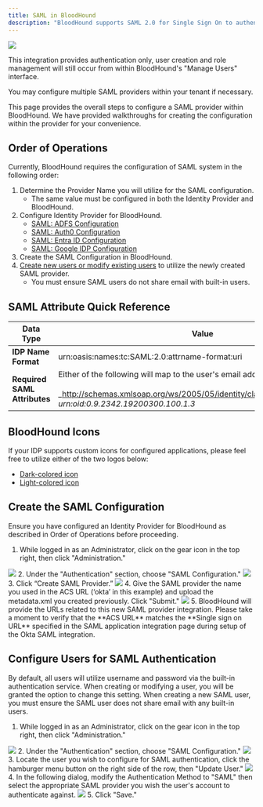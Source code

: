 ---
title: SAML in BloodHound
description: "BloodHound supports SAML 2.0 for Single Sign On to authenticate users to your tenant environment."
---

<img noZoom src="/assets/enterprise-AND-community-edition-pill-tag.svg"/>

This integration provides authentication only, user creation and role management will still occur from within BloodHound's "Manage Users" interface.

You may configure multiple SAML providers within your tenant if necessary.

This page provides the overall steps to configure a SAML provider within BloodHound. We have provided walkthroughs for creating the configuration within the provider for your convenience.

## Order of Operations

Currently, BloodHound requires the configuration of SAML system in the following order:

1.  Determine the Provider Name you will utilize for the SAML configuration.
    * The same value must be configured in both the Identity Provider and BloodHound.
2.  Configure Identity Provider for BloodHound.
    * [SAML: ADFS Configuration](/manage-bloodhound/auth/saml-adfs)
    * [SAML: Auth0 Configuration](/manage-bloodhound/auth/saml-auth0)
    * [SAML: Entra ID Configuration](/manage-bloodhound/auth/saml-entra-id)
    * [SAML: Google IDP Configuration](/manage-bloodhound/auth/saml-google)
3.  Create the SAML Configuration in BloodHound.
4.  [Create new users or modify existing users](/manage-bloodhound/auth/users-and-roles) to utilize the newly created SAML provider.
    * You must ensure SAML users do not share email with built-in users.

## SAML Attribute Quick Reference

| **Data Type  <br/>** | **Value** |
| --- | --- |
| **IDP Name Format** | urn:oasis:names:tc:SAML:2.0:attrname-format:uri |
| **Required SAML Attributes** | Either of the following will map to the user's email address in BloodHound:<br/><br/>_http://schemas.xmlsoap.org/ws/2005/05/identity/claims/emailaddress_<br/><br/>_urn:oid:0.9.2342.19200300.100.1.3_ |

## BloodHound Icons

If your IDP supports custom icons for configured applications, please feel free to utilize either of the two logos below:

* [Dark-colored icon](/assets/19622280069019.png)
* [Light-colored icon](/assets/19622280078363.png)

## Create the SAML Configuration

Ensure you have configured an Identity Provider for BloodHound as described in Order of Operations before proceeding.

1.  While logged in as an Administrator, click on the gear icon in the top right, then click "Administration."
<Frame>
  <img src="/assets/image-2-17.png"/>
</Frame>
2.  Under the "Authentication" section, choose "SAML Configuration."
<Frame>
  <img src="/assets/image-2-18.png"/>
</Frame>
3.  Click “Create SAML Provider.”
<Frame>
  <img src="/assets/image-2-19.png"/>
</Frame>
4.  Give the SAML provider the name you used in the ACS URL (‘okta’ in this example) and upload the metadata.xml you created previously. Click "Submit."
<Frame>
  <img src="/assets/image-2-20.png"/>
</Frame>
5.  BloodHound will provide the URLs related to this new SAML provider integration. Please take a moment to verify that the **ACS URL** matches the **Single sign on URL** specified in the SAML application integration page during setup of the Okta SAML integration.

## Configure Users for SAML Authentication

By default, all users will utilize username and password via the built-in authentication service. When creating or modifying a user, you will be granted the option to change this setting. When creating a new SAML user, you must ensure the SAML user does not share email with any built-in users.

1.  While logged in as an Administrator, click on the gear icon in the top right, then click "Administration."
<Frame>
  <img src="/assets/image-2-21.png"/>
</Frame>
2.  Under the "Authentication" section, choose "SAML Configuration."
<Frame>
  <img src="/assets/image-2-22.png"/>
</Frame>
3.  Locate the user you wish to configure for SAML authentication, click the hamburger menu button on the right side of the row, then "Update User."
<Frame>
  <img src="/assets/image-2-23.png"/>
</Frame>
4.  In the following dialog, modify the Authentication Method to "SAML" then select the appropriate SAML provider you wish the user's account to authenticate against.
<Frame>
  <img src="/assets/image-2-24.png"/>
</Frame>
5.  Click "Save."

<CardGroup>
  <Card
    title="BHE Primary Stacked.png"
    icon="paperclip"
    href="/assets/11427974352283.png"
    iconType="solid"
    horizontal
  />
  <Card
    title="Secondary-Brandmark-Stacked.png"
    icon="paperclip"
    href="/assets/11427976083355.png"
    iconType="solid"
    horizontal
  />
</CardGroup>
